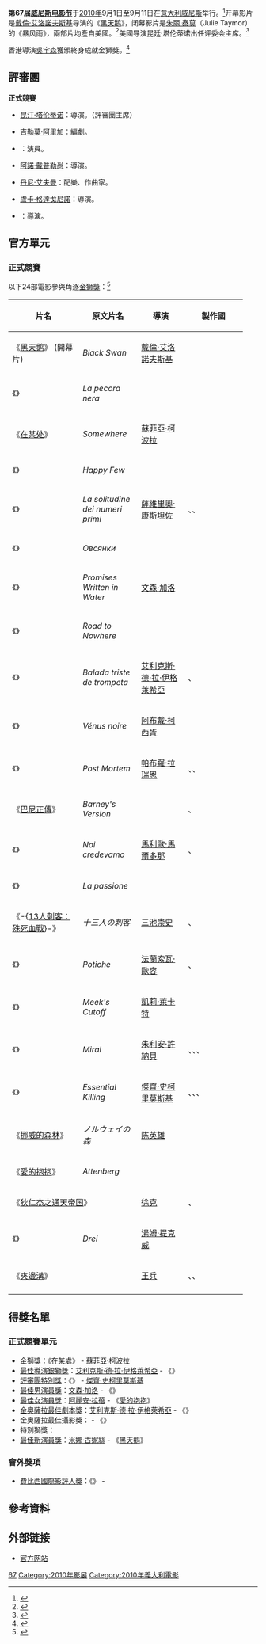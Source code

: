 {{noteTA
|G1=Movie
|G2=Show
}}
{{Infobox Film Festival
| name           = 第67屆威尼斯影展
| image          = 
| caption        = 
| opening        = 
| closing        = 
| location       = {{ITA}}[[威尼斯|威尼斯]]
| founded        = 1932
| awardsreceived = 
| awards         = [[金獅獎|金獅獎]]
| host           = 
| number         = 
| date           = 2010年8月29日至9月8日
| website        = http://www.labiennale.org/en/cinema/
| chronology     = 威尼斯影展
| preceded_by    = [[第66屆威尼斯影展|第66屆]]
| followed_by    = [[第68屆威尼斯國際影展|第68屆]]
}}
'''第67届[[威尼斯电影节|威尼斯电影节]]'''于[[2010年电影|2010年]]9月1日至9月11日在[[意大利|意大利]][[威尼斯|威尼斯]]举行。<ref name="labiennale.org">{{cite web |url=http://www.labiennale.org/en/cinema |title=67th Venice International Film Festival |accessdate=2010-05-07 |work=labiennale.org |date=2010-05-07 |archive-date=2010-04-19 |archive-url=https://web.archive.org/web/20100419235848/http://www.labiennale.org/en/cinema |dead-url=no }}</ref>开幕影片是[[戴倫·艾洛諾夫斯基|戴倫·艾洛諾夫斯基]]导演的《[[黑天鹅_(电影)|黑天鹅]]》，闭幕影片是[[朱丽·泰莫|朱丽·泰莫]]（Julie Taymor）的《[[暴风雨_(2010电影)|暴风雨]]》，兩部片均產自美國。<ref>{{cite journal | last=Lyman | first=Eric J. | url=http://www.hollywoodreporter.com/hr/content_display/film/news/e3i4c15c030a696fa142f87203f980fdbe3 | title=Aronofsky's 'Black Swan' to open Venice fest | journal=[[The_Hollywood_Reporter|The Hollywood Reporter]] | date=July 22, 2010 | access-date=2010-09-04 | archive-date=2010-07-23 | archive-url=https://web.archive.org/web/20100723161739/http://www.hollywoodreporter.com/hr/content_display/film/news/e3i4c15c030a696fa142f87203f980fdbe3 | dead-url=no }}</ref>美國导演[[昆廷·塔伦蒂诺|昆廷·塔伦蒂诺]]出任评委会主席。<ref name="Jury">{{cite web |url=http://www.m1905.com/news/20100730/362731.shtml |title=力推新人的威尼斯：67届威尼斯国际电影节前瞻 |accessdate=2010-07-30 |work=m1905.com |date=2010-09-04 |archive-date=2010-08-01 |archive-url=https://web.archive.org/web/20100801133428/http://www.m1905.com/news/20100730/362731.shtml |dead-url=no }}</ref>

香港導演[[吳宇森|吳宇森]]獲頒終身成就金獅獎。<ref name="labiennale Woo">{{cite web |url=http://www.labiennale.org/en/news/woo.html |title=John Woo to receive Golden Lion award in Sept. 2010 |accessdate=2010-06-17 |work=labiennale.org |date=2010-05-07 |archive-date=2010-04-08 |archive-url=https://web.archive.org/web/20100408105239/http://www.labiennale.org/en/news/woo.html |dead-url=no }}</ref>

== 評審團 ==
'''正式競賽'''
*{{flagicon|USA}}[[昆汀·塔伦蒂诺|昆汀·塔伦蒂诺]]：導演。（評審團主席）
*{{flagicon|Mexico}}[[吉勒莫·阿里加|吉勒莫·阿里加]]：編劇。
*{{flagicon|Lithuania}}{{link-en|英格鮑嘉·戴肯耐|Ingeborga Dapkūnaitė}}：演員。
*{{flagicon|France}}[[阿諾·戴普勒尚|阿諾·戴普勒尚]]：導演。
*{{flagicon|USA}}[[丹尼·艾夫曼|丹尼·艾夫曼]]：配樂、作曲家。
*{{flagicon|Italy}}[[盧卡·格達戈尼諾|盧卡·格達戈尼諾]]：導演。
*{{flagicon|Italy}}{{link-en|加布里·薩爾瓦托|Gabriele Salvatores}}：導演。

== 官方單元 ==
=== 正式競賽 ===
以下24部電影參與角逐[[金獅獎|金獅獎]]：<ref name="venezia67">{{cite web |url=http://www.labiennale.org/en/cinema/festival/lineup/off-sel/venezia67/|title=Venezia 67|accessdate=29 July 2010|work=labiennale.org| date=29 July 2010| archiveurl= https://web.archive.org/web/20100801005005/http://www.labiennale.org/en/cinema/festival/lineup/off-sel/venezia67/| archivedate= 1 August 2010 | deadurl= no}}</ref>
{| class="sortable wikitable" width="90%" cellpadding="5"
|-
!scope="col" width="30%"| 片名
!scope="col" width="25%"| 原文片名
!scope="col" width="20%"| 導演
!scope="col" width="30%"| 製作國
|-
| 《[[黑天鹅_(电影)|黑天鹅]]》 (開幕片) || ''Black Swan'' || [[戴倫·艾洛諾夫斯基|戴倫·艾洛諾夫斯基]] || {{USA}}
|-
| 《{{link-it|害群之馬 (電影)|La pecora nera (film 2010)|害群之馬}}》 || ''La pecora nera'' || {{link-it|阿斯卡尼奧·切萊斯蒂尼|Ascanio Celestini}} || {{ITA}}
|-style="background:#FFDEAD;"
| 《[[在某处|在某处]]》 || ''Somewhere'' || [[蘇菲亞·柯波拉|蘇菲亞·柯波拉]] || {{USA}}
|-
| 《{{link-fr|你快樂，所以我快樂|Happy Few}}》 || ''Happy Few'' || {{link-fr|安東尼·寇迪耶|Antony Cordier}} || {{FRA}}
|-
| 《{{link-it|質數的孤獨|La solitudine dei numeri primi (film)}}》 || ''La solitudine dei numeri primi'' || [[薩維里奧·康斯坦佐|薩維里奧·康斯坦佐]] || {{ITA}}、{{GER}}、{{FRA}}
|-
| 《{{link-en|沉默的靈魂|Silent Souls}}》 || ''Овсянки'' || {{link-en|阿列克謝·費多爾琴克|Aleksey Fedorchenko}} || {{RUS}}
|-
| 《{{link-en|寫在水中的承諾|Promises Written in Water}}》 || ''Promises Written in Water'' || [[文森·加洛|文森·加洛]] || {{USA}}
|-
| 《{{link-en|無果之路|Road to Nowhere (film)}}》|| ''Road to Nowhere'' || {{link-en|蒙特·赫爾曼|Monte Hellman}} || {{USA}}
|-
| 《{{link-es|哭泣的小丑|Balada triste de trompeta}}》|| ''Balada triste de trompeta'' || [[艾利克斯·德·拉·伊格萊希亞|艾利克斯·德·拉·伊格萊希亞]] || {{ESP}}、{{FRA}}
|-
| 《{{link-fr|黑色維納斯|Vénus noire}}》|| ''Vénus noire'' || [[阿布戴·柯西胥|阿布戴·柯西胥]] || {{FRA}}
|-
| 《{{link-es|命運解剖師|Post mortem (película)}}》|| ''Post Mortem'' || [[帕布羅·拉瑞恩|帕布羅·拉瑞恩]] || {{CHI}}、{{MEX}}、{{GER}}
|-
| 《[[巴尼正傳|巴尼正傳]]》|| ''Barney's Version'' || {{link-en|理查·J·路易斯|Richard J. Lewis}} || {{CAN}}、{{ITA}}
|-
| 《{{link-it|我們相信|Noi credevamo}}》 || ''Noi credevamo'' || [[馬利歐·馬爾多那|馬利歐·馬爾多那]] || {{ITA}}、{{FRA}}
|-
| 《{{link-it|激情 (2010年電影)|La Passione (2010 film)|激情}}》 || ''La passione'' || {{link-it|卡洛·馬薩庫拉提|Carlo Mazzacurati}} || {{ITA}}
|-
| 《-{[[十三刺客_(2010年電影)|13人刺客：殊死血戰]]}-》 || ''十三人の刺客'' || [[三池崇史|三池崇史]] || {{JPN}}、{{UK}}
|-
| 《{{link-fr|幸福的小雨傘|Potiche (film)}}》 || ''Potiche''|| [[法蘭索瓦·歐容|法蘭索瓦·歐容]] || {{FRA}}、{{BEL}}
|-
| 《{{link-en|米克的近路|Meek's Cutoff}}》 || ''Meek's Cutoff'' || [[凱莉·萊卡特|凱莉·萊卡特]] || {{USA}}
|-
| 《{{link-en|世上最美的奇蹟|Miral}}》 || ''Miral'' || [[朱利安·許納貝|朱利安·許納貝]] || {{USA}}、{{FRA}}、{{ITA}}、{{ISR}}
|-
| 《{{link-en|我不要死|Essential Killing}}》|| ''Essential Killing'' || [[傑齊·史柯里莫斯基|傑齊·史柯里莫斯基]] || {{POL}}、{{NOR}}、{{HUN}}、{{IRE}}
|-
| 《[[挪威的森林_(電影)|挪威的森林]]》 || ''ノルウェイの森'' || [[陈英雄|陈英雄]] || {{JPN}}
|-
| 《[[愛的抱抱_(電影)|愛的抱抱]]》 || ''Attenberg''|| {{link-en|雅典娜·瑞秋·特桑加里|Athina Rachel Tsangari}} || {{GRE}}
|-
|colspan=2 | 《[[狄仁杰之通天帝国|狄仁杰之通天帝国]]》 || [[徐克|徐克]] || {{HKG}}、{{CHN}}
|-
| 《{{link-de|3人擠不擠|Drei (Film)}}》 || ''Drei''|| [[湯姆·提克威|湯姆·提克威]] || {{GER}}
|-
|colspan=2 | 《[[夾邊溝_(電影)|夾邊溝]]》|| [[王兵_(導演)|王兵]] || {{FRA}}、{{BEL}}、{{HKG}}
|-
|}

== 得獎名單 ==
=== 正式競賽單元 ===
*[[金獅獎|金獅獎]]：《[[在某處|在某處]]》 - [[蘇菲亞·柯波拉|蘇菲亞·柯波拉]]
*[[銀獅獎_(電影)|最佳導演銀獅獎]]：[[艾利克斯·德·拉·伊格萊希亞|艾利克斯·德·拉·伊格萊希亞]] - 《{{link-es|哭泣的小丑|Balada triste de trompeta}}》
*[[威尼斯影展評審團特別獎|評審團特別獎]]：《{{link-en|我不要死|Essential Killing}}》 - [[傑齊·史柯里莫斯基|傑齊·史柯里莫斯基]]
*[[沃爾庇杯最佳男演員獎|最佳男演員獎]]：[[文森·加洛|文森·加洛]] - 《{{link-en|我不要死|Essential Killing}}》
*[[威尼斯影展最佳女演員獎|最佳女演員獎]]：[[阿麗安·拉蓓|阿麗安·拉蓓]] - 《[[愛的抱抱_(電影)|愛的抱抱]]》
*[[威尼斯影展最佳劇本獎|金奧薩拉最佳劇本獎]]：[[艾利克斯·德·拉·伊格萊希亞|艾利克斯·德·拉·伊格萊希亞]] - 《{{link-es|哭泣的小丑|Balada triste de trompeta}}》
*金奧薩拉最佳攝影獎：{{link-en|米克海爾・克里屈曼|Mikhail Krichman}} - 《{{link-en|沉默的靈魂|Silent Souls}}》
*特別獅獎：{{link-en|蒙特·赫爾曼|Monte Hellman}}
*[[馬切洛·馬斯楚安尼獎|最佳新演員獎]]：[[米娜·古妮絲|米娜·古妮絲]] - 《[[黑天鹅_(电影)|黑天鹅]]》
=== 會外獎項 ===
*[[國際影評人協會|費比西國際影評人獎]]：《{{link-en|沉默的靈魂|Silent Souls}}》 - {{link-en|阿列克謝·費多爾琴克|Aleksey Fedorchenko}}

==參考資料==
{{reflist}}

==外部链接==
*[http://www.labiennale.org/en/cinema/ 官方网站] {{Wayback|url=http://www.labiennale.org/en/cinema/ |date=20110219215001 }}

{{威尼斯电影节}}

[[Category:威尼斯电影节|67]]
[[Category:2010年影展|Category:2010年影展]]
[[Category:2010年義大利電影|Category:2010年義大利電影]]